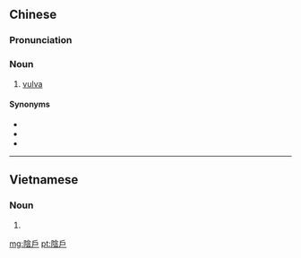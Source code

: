 {{also|阴户}}
==Chinese==
{{zh-forms|s=阴户}}

===Pronunciation===
{{zh-pron
|m=yīnhù
|c=jam1 wu6
|cat=n
}}

===Noun===
{{zh-noun}}

# [[vulva]]

====Synonyms====
* {{zh-l|女陰}}
* {{zh-l|外陰}}
* {{zh-l|陰門}}

{{zh-cat|Anatomy}}

----

==Vietnamese==
{{vi-hantutab}}

===Noun===
{{vi-hantu}}

# {{han tu form of|âm hộ|[[vulva]]}}

[[mg:陰戶]]
[[pt:陰戶]]
